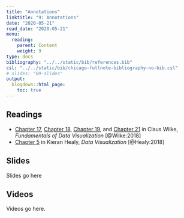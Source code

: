 ```yaml
---
title: "Annotations"
linktitle: "9: Annotations"
date: "2020-05-21"
read_date: "2020-05-21"
menu:
  reading:
    parent: Content
    weight: 9
type: docs
bibliography: "../../static/bib/references.bib"
csl: "../../static/bib/chicago-fullnote-bibliography-no-bib.csl"
# slides: "09-slides"
output:
  blogdown::html_page:
    toc: true
---
```


## Readings

- <i class="fas fa-book"></i> [Chapter 17](https://serialmentor.com/dataviz/redundant-coding.html), [Chapter 18](https://serialmentor.com/dataviz/multi-panel-figures.html), [Chapter 19](https://serialmentor.com/dataviz/figure-titles-captions.html), and [Chapter 21](https://serialmentor.com/dataviz/small-axis-labels.html) in Claus Wilke, *Fundamentals of Data Visualization* [@Wilke:2018]
- <i class="fas fa-book"></i> [Chapter 5](http://socviz.co/workgeoms.html) in Kieran Healy, *Data Visualization* [@Healy:2018]


## Slides

Slides go here


## Videos

Videos go here.
